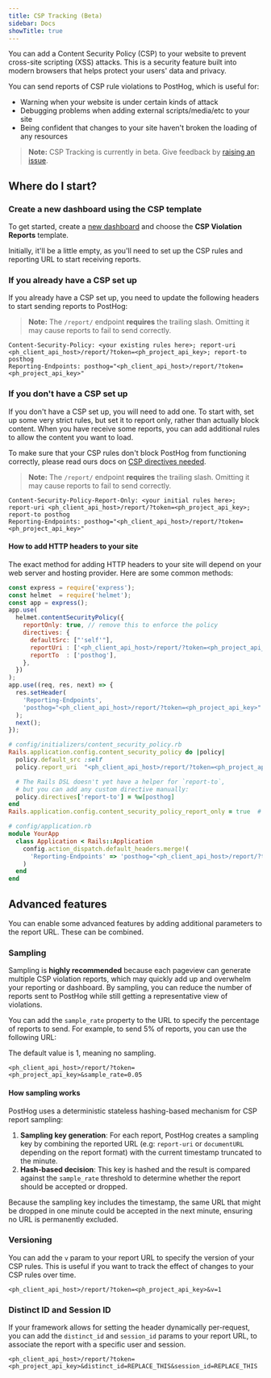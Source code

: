 ```yaml
---
title: CSP Tracking (Beta)
sidebar: Docs
showTitle: true
---
```


You can add a Content Security Policy (CSP) to your website to prevent cross-site scripting (XSS) attacks.
This is a security feature built into modern browsers that helps protect your users' data and privacy.

You can send reports of CSP rule violations to PostHog, which is useful for:
* Warning when your website is under certain kinds of attack
* Debugging problems when adding external scripts/media/etc to your site
* Being confident that changes to your site haven't broken the loading of any resources

> **Note:** CSP Tracking is currently in beta. Give feedback by [raising an issue](https://github.com/PostHog/posthog/issues/new?labels=feature%2Fcsp-tracking).

## Where do I start?

### Create a new dashboard using the CSP template
<ProductScreenshot
    imageLight = "https://res.cloudinary.com/dmukukwp6/image/upload/Screenshot_2025_05_19_at_22_43_16_55c2359415.png"
    imageDark = "https://res.cloudinary.com/dmukukwp6/image/upload/Screenshot_2025_05_19_at_22_42_53_f30b0d9662.png"
    alt="CSP dashboard template"
    classes="rounded"
/>

To get started, create a [new dashboard](https://app.posthog.com/dashboard?templateFilter=csp#newDashboard=modal) and choose the **CSP Violation Reports** template.

Initially, it'll be a little empty, as you'll need to set up the CSP rules and reporting URL to start receiving reports.

### If you already have a CSP set up
If you already have a CSP set up, you need to update the following headers to start sending reports to PostHog:

> **Note:** The `/report/` endpoint **requires** the trailing slash. Omitting it may cause reports to fail to send correctly.

```http
Content-Security-Policy: <your existing rules here>; report-uri <ph_client_api_host>/report/?token=<ph_project_api_key>; report-to posthog
Reporting-Endpoints: posthog="<ph_client_api_host>/report/?token=<ph_project_api_key>"
```

### If you don't have a CSP set up
If you don't have a CSP set up, you will need to add one. To start with, set up some very strict rules,
but set it to report only, rather than actually block content. When you have receive some reports, you can add additional
rules to allow the content you want to load.

To make sure that your CSP rules don't block PostHog from functioning correctly, please read ours docs on [CSP directives needed](/docs/advanced/content-security-policy#content-security-policy-directives-needed).

> **Note:** The `/report/` endpoint **requires** the trailing slash. Omitting it may cause reports to fail to send correctly.

```http
Content-Security-Policy-Report-Only: <your initial rules here>; report-uri <ph_client_api_host>/report/?token=<ph_project_api_key>; report-to posthog
Reporting-Endpoints: posthog="<ph_client_api_host>/report/?token=<ph_project_api_key>"
```

#### How to add HTTP headers to your site

The exact method for adding HTTP headers to your site will depend on your web server and hosting provider. Here are some common methods:

<MultiLanguage>

```javascript file=Express
const express = require('express');
const helmet  = require('helmet');
const app = express();
app.use(
  helmet.contentSecurityPolicy({
    reportOnly: true, // remove this to enforce the policy
    directives: {
      defaultSrc: ["'self'"],
      reportUri : ['<ph_client_api_host>/report/?token=<ph_project_api_key>'],
      reportTo  : ['posthog'],
    },
  })
);
app.use((req, res, next) => {
  res.setHeader(
    'Reporting-Endpoints',
    'posthog="<ph_client_api_host>/report/?token=<ph_project_api_key>"'
  );
  next();
});
```

```ruby file=Rails
# config/initializers/content_security_policy.rb
Rails.application.config.content_security_policy do |policy|
  policy.default_src :self
  policy.report_uri  "<ph_client_api_host>/report/?token=<ph_project_api_key>"

  # The Rails DSL doesn't yet have a helper for `report-to`,
  # but you can add any custom directive manually:
  policy.directives['report-to'] = %w[posthog]
end
Rails.application.config.content_security_policy_report_only = true  # remove this to enforce the policy

# config/application.rb
module YourApp
  class Application < Rails::Application
    config.action_dispatch.default_headers.merge!(
      'Reporting-Endpoints' => 'posthog="<ph_client_api_host>/report/?token=<ph_project_api_key>"'
    )
  end
end
```
</MultiLanguage>

## Advanced features

You can enable some advanced features by adding additional parameters to the report URL. These can be combined.

### Sampling
Sampling is **highly recommended** because each pageview can generate multiple CSP violation reports, which may quickly add up and overwhelm your reporting or dashboard. By sampling, you can reduce the number of reports sent to PostHog while still getting a representative view of violations.

You can add the `sample_rate` property to the URL to specify the percentage of reports to send. For example, to send 5% of reports, you can use the following URL:

The default value is 1, meaning no sampling.

```http
<ph_client_api_host>/report/?token=<ph_project_api_key>&sample_rate=0.05
```

#### How sampling works
PostHog uses a deterministic stateless hashing-based mechanism for CSP report sampling:

1. **Sampling key generation**: For each report, PostHog creates a sampling key by combining the reported URL (e.g: `report-uri` or `documentURL` depending on the report format) with the current timestamp truncated to the minute.
2. **Hash-based decision**: This key is hashed and the result is compared against the `sample_rate` threshold to determine whether the report should be accepted or dropped.

Because the sampling key includes the timestamp, the same URL that might be dropped in one minute could be accepted in the next minute, ensuring no URL is permanently excluded.

### Versioning
You can add the `v` param to your report URL to specify the version of your CSP rules. This is useful if you want to track the effect of changes to your CSP rules over time.

```http
<ph_client_api_host>/report/?token=<ph_project_api_key>&v=1
```


### Distinct ID and Session ID
If your framework allows for setting the header dynamically per-request, you can add the `distinct_id` and `session_id` params to your report URL, to associate the report with a specific user and session.

```http
<ph_client_api_host>/report/?token=<ph_project_api_key>&distinct_id=REPLACE_THIS&session_id=REPLACE_THIS
```

